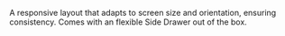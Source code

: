 A responsive layout that adapts to screen size and orientation, ensuring consistency. Comes with an flexible Side Drawer out of the box.

